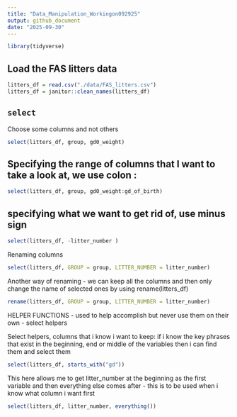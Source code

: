 ```yaml
---
title: "Data_Manipulation_Workingon092925"
output: github_document
date: "2025-09-30"
---
```



```r
library(tidyverse)
```

## Load the FAS litters data

```r
litters_df = read.csv("./data/FAS_litters.csv")
litters_df = janitor::clean_names(litters_df)
```


## `select`

Choose some columns and not others 

```r
select(litters_df, group, gd0_weight)
```

## Specifying the range of columns that I want to take a look at, we use colon :

```r
select(litters_df, group, gd0_weight:gd_of_birth)
```

## specifying what we want to get rid of, use minus sign

```r
select(litters_df, -litter_number )
```


Renaming columns

```r
select(litters_df, GROUP = group, LITTER_NUMBER = litter_number)
```

Another way of renaming - we can keep all the columns and then only change the name of selected ones by using rename(litters_df)

```r
rename(litters_df, GROUP = group, LITTER_NUMBER = litter_number)
```


HELPER FUNCTIONS - used to help accomplish but never use them on their own - select helpers 

Select helpers, columns that i know i want to keep: if i know the key phrases that exist in the beginning, end or middle of the variables then i can find them and select them

```r
select(litters_df, starts_with("gd"))
```

This here allows me to get litter_number at the beginning as the first variable and then everything else comes after - this is to be used when i know what column i want first

```r
select(litters_df, litter_number, everything())
```











